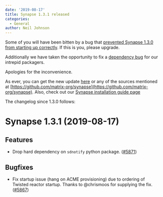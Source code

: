 ```yaml
---
date: '2019-08-17'
title: Synapse 1.3.1 released
categories:
  - General
author: Neil Johnson
---
```


Some of you will have been bitten by a bug that [prevented Synapse 1.3.0 from starting up correctly](https://github.com/matrix-org/synapse/issues/5866). If this is you, please upgrade.

Additionally we have taken the opportunity to fix a [dependency bug](https://github.com/matrix-org/synapse/issues/5865) for our intrepid packagers.

Apologies for the inconvenience.

As ever, you can get the new update [here](https://github.com/matrix-org/synapse/releases/tag/v1.3.1) or any of the sources mentioned at [https://github.com/matrix-org/synapse](https://github.com/matrix-org/synapse). Also, check out our [Synapse installation guide page](https://matrix.org/docs/guides/installing-synapse)

The changelog since 1.3.0 follows:

Synapse 1.3.1 (2019-08-17)
==========================

Features
--------

- Drop hard dependency on `sdnotify` python package. ([\#5871](https://github.com/matrix-org/synapse/issues/5871))


Bugfixes
--------

- Fix startup issue (hang on ACME provisioning) due to ordering of Twisted reactor startup. Thanks to @chrismoos for supplying the fix. ([\#5867](https://github.com/matrix-org/synapse/issues/5867))
